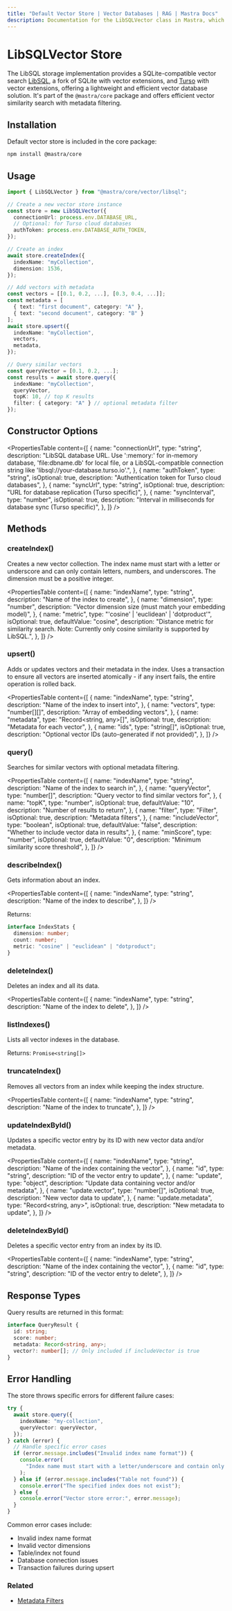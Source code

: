 ```yaml
---
title: "Default Vector Store | Vector Databases | RAG | Mastra Docs"
description: Documentation for the LibSQLVector class in Mastra, which provides vector search using LibSQL with vector extensions.
---
```


# LibSQLVector Store

The LibSQL storage implementation provides a SQLite-compatible vector search [LibSQL](https://github.com/tursodatabase/libsql), a fork of SQLite with vector extensions, and [Turso](https://turso.tech/) with vector extensions, offering a lightweight and efficient vector database solution.
It's part of the `@mastra/core` package and offers efficient vector similarity search with metadata filtering.

## Installation

Default vector store is included in the core package:

```bash copy
npm install @mastra/core
```

## Usage

```typescript copy showLineNumbers
import { LibSQLVector } from "@mastra/core/vector/libsql";

// Create a new vector store instance
const store = new LibSQLVector({
  connectionUrl: process.env.DATABASE_URL,
  // Optional: for Turso cloud databases
  authToken: process.env.DATABASE_AUTH_TOKEN,
});

// Create an index
await store.createIndex({
  indexName: "myCollection",
  dimension: 1536,
});

// Add vectors with metadata
const vectors = [[0.1, 0.2, ...], [0.3, 0.4, ...]];
const metadata = [
  { text: "first document", category: "A" },
  { text: "second document", category: "B" }
];
await store.upsert({
  indexName: "myCollection",
  vectors,
  metadata,
});

// Query similar vectors
const queryVector = [0.1, 0.2, ...];
const results = await store.query({
  indexName: "myCollection",
  queryVector,
  topK: 10, // top K results
  filter: { category: "A" } // optional metadata filter
});
```

## Constructor Options

<PropertiesTable
  content={[
    {
      name: "connectionUrl",
      type: "string",
      description:
        "LibSQL database URL. Use ':memory:' for in-memory database, 'file:dbname.db' for local file, or a LibSQL-compatible connection string like 'libsql://your-database.turso.io'.",
    },
    {
      name: "authToken",
      type: "string",
      isOptional: true,
      description: "Authentication token for Turso cloud databases",
    },
    {
      name: "syncUrl",
      type: "string",
      isOptional: true,
      description: "URL for database replication (Turso specific)",
    },
    {
      name: "syncInterval",
      type: "number",
      isOptional: true,
      description:
        "Interval in milliseconds for database sync (Turso specific)",
    },
  ]}
/>

## Methods

### createIndex()

Creates a new vector collection. The index name must start with a letter or underscore and can only contain letters, numbers, and underscores. The dimension must be a positive integer.

<PropertiesTable
  content={[
    {
      name: "indexName",
      type: "string",
      description: "Name of the index to create",
    },
    {
      name: "dimension",
      type: "number",
      description: "Vector dimension size (must match your embedding model)",
    },
    {
      name: "metric",
      type: "'cosine' | 'euclidean' | 'dotproduct'",
      isOptional: true,
      defaultValue: "cosine",
      description:
        "Distance metric for similarity search. Note: Currently only cosine similarity is supported by LibSQL.",
    },
  ]}
/>

### upsert()

Adds or updates vectors and their metadata in the index. Uses a transaction to ensure all vectors are inserted atomically - if any insert fails, the entire operation is rolled back.

<PropertiesTable
  content={[
    {
      name: "indexName",
      type: "string",
      description: "Name of the index to insert into",
    },
    {
      name: "vectors",
      type: "number[][]",
      description: "Array of embedding vectors",
    },
    {
      name: "metadata",
      type: "Record<string, any>[]",
      isOptional: true,
      description: "Metadata for each vector",
    },
    {
      name: "ids",
      type: "string[]",
      isOptional: true,
      description: "Optional vector IDs (auto-generated if not provided)",
    },
  ]}
/>

### query()

Searches for similar vectors with optional metadata filtering.

<PropertiesTable
  content={[
    {
      name: "indexName",
      type: "string",
      description: "Name of the index to search in",
    },
    {
      name: "queryVector",
      type: "number[]",
      description: "Query vector to find similar vectors for",
    },
    {
      name: "topK",
      type: "number",
      isOptional: true,
      defaultValue: "10",
      description: "Number of results to return",
    },
    {
      name: "filter",
      type: "Filter",
      isOptional: true,
      description: "Metadata filters",
    },
    {
      name: "includeVector",
      type: "boolean",
      isOptional: true,
      defaultValue: "false",
      description: "Whether to include vector data in results",
    },
    {
      name: "minScore",
      type: "number",
      isOptional: true,
      defaultValue: "0",
      description: "Minimum similarity score threshold",
    },
  ]}
/>

### describeIndex()

Gets information about an index.

<PropertiesTable
  content={[
    {
      name: "indexName",
      type: "string",
      description: "Name of the index to describe",
    },
  ]}
/>

Returns:

```typescript copy
interface IndexStats {
  dimension: number;
  count: number;
  metric: "cosine" | "euclidean" | "dotproduct";
}
```

### deleteIndex()

Deletes an index and all its data.

<PropertiesTable
  content={[
    {
      name: "indexName",
      type: "string",
      description: "Name of the index to delete",
    },
  ]}
/>

### listIndexes()

Lists all vector indexes in the database.

Returns: `Promise<string[]>`

### truncateIndex()

Removes all vectors from an index while keeping the index structure.

<PropertiesTable
  content={[
    {
      name: "indexName",
      type: "string",
      description: "Name of the index to truncate",
    },
  ]}
/>

### updateIndexById()

Updates a specific vector entry by its ID with new vector data and/or metadata.

<PropertiesTable
  content={[
    {
      name: "indexName",
      type: "string",
      description: "Name of the index containing the vector",
    },
    {
      name: "id",
      type: "string",
      description: "ID of the vector entry to update",
    },
    {
      name: "update",
      type: "object",
      description: "Update data containing vector and/or metadata",
    },
    {
      name: "update.vector",
      type: "number[]",
      isOptional: true,
      description: "New vector data to update",
    },
    {
      name: "update.metadata",
      type: "Record<string, any>",
      isOptional: true,
      description: "New metadata to update",
    },
  ]}
/>

### deleteIndexById()

Deletes a specific vector entry from an index by its ID.

<PropertiesTable
  content={[
    {
      name: "indexName",
      type: "string",
      description: "Name of the index containing the vector",
    },
    {
      name: "id",
      type: "string",
      description: "ID of the vector entry to delete",
    },
  ]}
/>

## Response Types

Query results are returned in this format:

```typescript copy
interface QueryResult {
  id: string;
  score: number;
  metadata: Record<string, any>;
  vector?: number[]; // Only included if includeVector is true
}
```

## Error Handling

The store throws specific errors for different failure cases:

```typescript copy
try {
  await store.query({
    indexName: "my-collection",
    queryVector: queryVector,
  });
} catch (error) {
  // Handle specific error cases
  if (error.message.includes("Invalid index name format")) {
    console.error(
      "Index name must start with a letter/underscore and contain only alphanumeric characters",
    );
  } else if (error.message.includes("Table not found")) {
    console.error("The specified index does not exist");
  } else {
    console.error("Vector store error:", error.message);
  }
}
```

Common error cases include:

- Invalid index name format
- Invalid vector dimensions
- Table/index not found
- Database connection issues
- Transaction failures during upsert

### Related

- [Metadata Filters](./metadata-filters)
